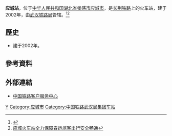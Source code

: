 {{Infobox China railway station
|车站名称 = 应城站
|图片 = Yingcheng Railway Station 2018.09.16 17-31-57.jpg
|图片介绍 = 
|其他名称 =
|车站拼音 = Yingcheng
|英文名称 = Yingcheng Railway Station
|车站代码 = 29602
|电报码 = YHN
|拼音码 = YCH
|车站地址 = [[湖北省|湖北省]][[孝感市|孝感市]][[应城市|应城市]]
|坐标 = 
|归属 = [[武汉铁路局|武汉铁路局]]
|车站等级 = 
|线路 = [[长荆铁路|长荆铁路]]
|月台数目 = 
|股道数目 = 
}}
'''应城站'''，位于[[中华人民共和国|中华人民共和国]][[湖北省|湖北省]][[孝感市|孝感市]][[应城市|应城市]]，是[[长荆铁路|长荆铁路]]上的火车站，建于2002年，由[[武汉铁路局|武汉铁路局]]管辖。<ref>{{Cite web |url=http://search.huochepiao.com/huochezhan/jieshao/2067.htm |title=应城火车站介绍 |accessdate=2017-02-04 |archive-date=2016-08-01 |archive-url=https://web.archive.org/web/20160801154739/http://search.huochepiao.com/huochezhan/jieshao/2067.htm |dead-url=no }}</ref><ref>[http://news.cnhubei.com/gdxw/201201/t1956424.shtml 应城火车站全力保障春运旅客出行安全畅通]{{Dead link|date=2020年7月 |bot=InternetArchiveBot |fix-attempted=yes }}</ref>
==歷史==
* 建于2002年。
==參考資料==
{{reflist}}
==外部連結==
* [http://www.12306.cn/mormhweb/ 中国铁路客户服务中心] {{Wayback|url=http://www.12306.cn/mormhweb/ |date=20180205163941 }}
{{China-rail-stub}}
{{长荆铁路}}
[[Category:孝感市铁路车站|Y]]
[[Category:应城市|Category:应城市]]
[[Category:中国铁路武汉局集团车站|Category:中国铁路武汉局集团车站]]